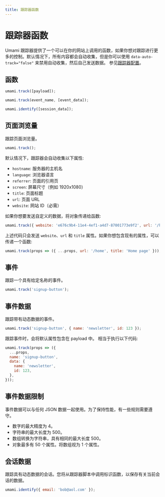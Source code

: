 ```yaml
---
title: 跟踪器函数
---
```


# 跟踪器函数

Umami 跟踪器提供了一个可以在你的网站上调用的函数，如果你想对跟踪进行更多的控制。默认情况下，所有内容都会自动收集，但是你可以使用 `data-auto-track="false"` 来禁用自动收集，然后自己发送数据。
参见[跟踪器配置](/docs/tracker-configuration)。

## 函数

```js
umami.track([payload]);

umami.track(event_name, [event_data]);

umami.identify([session_data]);
```

## 页面浏览量

跟踪页面浏览量。

```js
umami.track();
```

默认情况下，跟踪器会自动收集以下属性:

- `hostname`: 服务器的主机名
- `language`: 浏览器语言
- `referrer`: 页面的引用页
- `screen`: 屏幕尺寸（例如 1920x1080）
- `title`: 页面标题
- `url`: 页面 URL
- `website`: 网站 ID（必需）

如果你想要发送自定义的数据，将对象传递给函数:

```js
umami.track({ website: 'e676c9b4-11e4-4ef1-a4d7-87001773e9f2', url: '/home', title: 'Home page' });
```

上述代码只会发送 `website`、`url` 和 `title` 属性。如果你想包含现有的属性，可以传递一个函数:

```js
umami.track(props => ({ ...props, url: '/home', title: 'Home page' }));
```

## 事件

跟踪一个具有给定名称的事件。

```js
umami.track('signup-button');
```

## 事件数据

跟踪带有动态数据的事件。

```js
umami.track('signup-button', { name: 'newsletter', id: 123 });
```

跟踪事件时，会将默认属性包含在 payload 中。
相当于执行以下代码:

```js
umami.track(props => ({
  ...props,
  name: 'signup-button',
  data: {
    name: 'newsletter',
    id: 123,
  },
}));
```

## 事件数据限制

事件数据可以与任何 JSON 数据一起使用。为了保持性能，有一些规则需要遵守。

- 数字的最大精度为 4。
- 字符串的最大长度为 500。
- 数组转换为字符串，具有相同的最大长度 500。
- 对象最多有 50 个属性。将数组视为 1 个属性。

## 会话数据

跟踪具有动态数据的会话。您将从跟踪器脚本中调用标识函数，以保存有关当前会话的数据。

```js
umami.identify({ email: 'bob@aol.com' });
```
